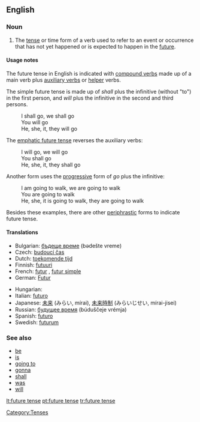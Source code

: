 ==English==

===Noun===
{{en-noun|sg=[[future]] [[tense]]}}

# {{grammar}} The [[tense]] or time form of a verb used to refer to an event or occurrence that has not yet happened or is expected to happen in the [[future]].

====Usage notes====
The future tense in English is indicated with [[compound verb]]s made up of a main verb plus [[auxiliary verb]]s or [[helper]] verbs.

The simple future tense is made up of ''shall'' plus the infinitive (without "to") in the first person, and ''will'' plus the infinitive in the second and third persons.
: I shall go, we shall go
: You will go
: He, she, it, they will go

The [[emphatic future tense]] reverses the auxiliary verbs:
: I will go, we will go
: You shall go
: He, she, it, they shall go

Another form uses the [[progressive]] form of ''go'' plus the infinitive:
: I am going to walk, we are going to walk
: You are going to walk
: He, she, it is going to walk, they are going to walk

Besides these examples, there are other [[periphrastic]] forms to indicate future tense.

====Translations====
{{trans-top|time form of a verb}}
* Bulgarian: [[бъдеще време]] (bədešte vreme) {{n}}
* Czech: [[budoucí čas]]
* Dutch: [[toekomende tijd]] {{m}}
* Finnish: [[futuuri]]
* French: [[futur]] {{m}}, [[futur simple]] {{m}}
* German: [[Futur]] {{n}}
{{trans-mid}}
* Hungarian: {{t|hu|jövő idő}}
* Italian: [[futuro]] {{m}}
* Japanese: [[未来]] (みらい, mírai), [[未来時制]] (みらいじせい, mírai-jisei)
* Russian: [[будущее время]] (búduščeje vrémja) {{n}}
* Spanish: [[futuro]] {{m}}
* Swedish: [[futurum]]
{{trans-bottom}}

===See also===
* [[be]]
* [[is]]
* [[going to]]
* [[gonna]]
* [[shall]]
* [[was]]
* [[will]]

[[Category:Tenses]]

[[lt:future tense]]
[[pt:future tense]]
[[tr:future tense]]